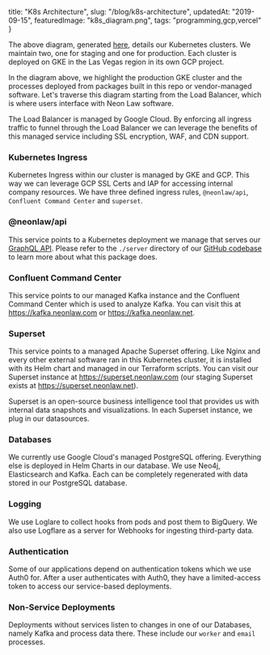   title: "K8s Architecture",
  slug: "/blog/k8s-architecture",
  updatedAt: "2019-09-15",
  featuredImage: "k8s_diagram.png",
  tags: "programming,gcp,vercel"
}

The above diagram, generated
[here](https://github.com/NeonLaw/codebase/blob/main/diagrams/neon_diagrams/k8s_diagram.py),
details our Kubernetes clusters. We maintain two, one for staging and one for
production. Each cluster is deployed on GKE in the Las Vegas region in its own
GCP project.

In the diagram above, we highlight the production GKE cluster and the processes
deployed from packages built in this repo or vendor-managed software. Let's
traverse this diagram starting from the Load Balancer, which is where users
interface with Neon Law software.

The Load Balancer is managed by Google Cloud. By enforcing all ingress traffic
to funnel through the Load Balancer we can leverage the benefits of this managed
service including SSL encryption, WAF, and CDN support.

### Kubernetes Ingress
Kubernetes Ingress within our cluster is managed by GKE and GCP. This way we can
leverage GCP SSL Certs and IAP for accessing internal company resources.  We
have three defined ingress rules, `@neonlaw/api`, `Confluent Command Center` and
`superset`.

### @neonlaw/api
This service points to a Kubernetes deployment we manage that serves our
[GraphQL API](https://api.neonlaw.com/graphiql). Please refer to the `./server`
directory of our [GitHub codebase](https://github.com/neonlaw/codebase) to learn
more about what this package does.

### Confluent Command Center
This service points to our managed Kafka instance and the Confluent Command
Center which is used to analyze Kafka. You can visit this at
https://kafka.neonlaw.com or https://kafka.neonlaw.net.

### Superset
This service points to a managed Apache Superset offering. Like Nginx and every
other external software ran in this Kubernetes cluster, it is installed with its
Helm chart and managed in our Terraform scripts. You can visit our Superset
instance at https://superset.neonlaw.com (our staging Superset exists at
https://superset.neonlaw.net).

Superset is an open-source business intelligence tool that provides us with
internal data snapshots and visualizations. In each Superset instance, we plug
in our datasources.

### Databases
We currently use Google Cloud's managed PostgreSQL offering. Everything else is
deployed in Helm Charts in our database. We use Neo4j, Elasticsearch and Kafka.
Each can be completely regenerated with data stored in our PostgreSQL database.

### Logging
We use Loglare to collect hooks from pods and post them to BigQuery.  We also
use Logflare as a server for Webhooks for ingesting third-party data.

### Authentication
Some of our applications depend on authentication tokens which we use Auth0 for.
After a user authenticates with Auth0, they have a limited-access token to
access our service-based deployments.

### Non-Service Deployments

Deployments without services listen to changes in one of our Databases, namely
Kafka and process data there. These include our `worker` and `email` processes.
